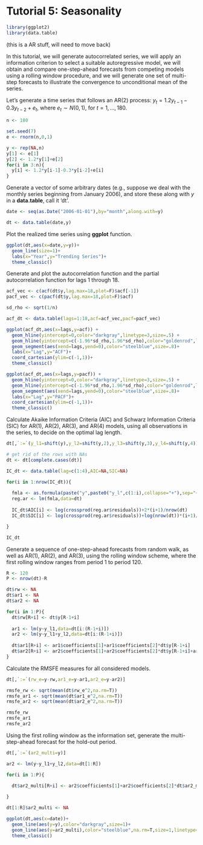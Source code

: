 # Tutorial 5: Seasonality {-}

```r
library(ggplot2)
library(data.table)
```

(this is a AR stuff, will need to move back)

In this tutorial, we will generate autocorrelated series, we will apply an information criterion to select a suitable autoregressive model, we will obtain and compare one-step-ahead forecasts from competing models using a rolling window procedure, and we will generate one set of multi-step forecasts to illustrate the convergence to unconditional mean of the series.

Let's generate a time series that follows an AR(2) process: $y_{t} = 1.2y_{t-1}-0.3y_{t-2}+e_{t}$, where $e_{t} \sim N(0,1)$, for $t=1,\ldots,180$.

```r
n <- 180

set.seed(7)
e <- rnorm(n,0,1)

y <- rep(NA,n)
y[1] <- e[1]
y[2] <- 1.2*y[1]+e[2]
for(i in 3:n){
  y[i] <- 1.2*y[i-1]-0.3*y[i-2]+e[i]
}
```

Generate a vector of some arbitrary dates (e.g., suppose we deal with the monthly series beginning from January 2006), and store these along with $y$ in a **data.table**, call it 'dt'.

```r
date <- seq(as.Date("2006-01-01"),by="month",along.with=y)

dt <- data.table(date,y)
```

Plot the realized time series using **ggplot** function.

```r
ggplot(dt,aes(x=date,y=y))+
  geom_line(size=1)+
  labs(x="Year",y="Trending Series")+
  theme_classic()
```

Generate and plot the autocorrelation function and the partial autocorrelation function for lags 1 through 18.

```r
acf_vec <- c(acf(dt$y,lag.max=18,plot=F)$acf[-1])
pacf_vec <- c(pacf(dt$y,lag.max=18,plot=F)$acf)

sd_rho <- sqrt(1/n)

acf_dt <- data.table(lags=1:18,acf=acf_vec,pacf=pacf_vec)

ggplot(acf_dt,aes(x=lags,y=acf)) +
  geom_hline(yintercept=0,color="darkgray",linetype=3,size=.5) +
  geom_hline(yintercept=c(-1.96*sd_rho,1.96*sd_rho),color="goldenrod",linetype=2,size=.6) +
  geom_segment(aes(xend=lags,yend=0),color="steelblue",size=.8)+
  labs(x="Lag",y="ACF")+
  coord_cartesian(ylim=c(-1,1))+
  theme_classic()

ggplot(acf_dt,aes(x=lags,y=pacf)) +
  geom_hline(yintercept=0,color="darkgray",linetype=3,size=.5) +
  geom_hline(yintercept=c(-1.96*sd_rho,1.96*sd_rho),color="goldenrod",linetype=2,size=.6) +
  geom_segment(aes(xend=lags,yend=0),color="steelblue",size=.8)+
  labs(x="Lag",y="PACF")+
  coord_cartesian(ylim=c(-1,1))+
  theme_classic()
```

Calculate Akaike Information Criteria (AIC) and Schwarz Information Criteria (SIC) for AR(1), AR(2), AR(3), and AR(4) models, using all observations in the series, to decide on the optimal lag length.

```r
dt[,`:=`(y_l1=shift(y),y_l2=shift(y,2),y_l3=shift(y,3),y_l4=shift(y,4))]

# get rid of the rows with NAs
dt <- dt[complete.cases(dt)]

IC_dt <- data.table(lag=c(1:4),AIC=NA,SIC=NA)

for(i in 1:nrow(IC_dt)){
  
  fmla <- as.formula(paste("y",paste0("y_l",c(1:i),collapse="+"),sep="~"))
  reg.ar <- lm(fmla,data=dt)
  
  IC_dt$AIC[i] <- log(crossprod(reg.ar$residuals))+2*(i+1)/nrow(dt)
  IC_dt$SIC[i] <- log(crossprod(reg.ar$residuals))+log(nrow(dt))*(i+1)/nrow(dt)

}

IC_dt
```

Generate a sequence of one-step-ahead forecasts from random walk, as well as AR(1), AR(2), and AR(3), using the rolling window scheme, where the first rolling window ranges from period 1 to period 120.

```r
R <- 120
P <- nrow(dt)-R

dt$rw <- NA
dt$ar1 <- NA
dt$ar2 <- NA

for(i in 1:P){
  dt$rw[R+i] <- dt$y[R-1+i]
  
  ar1 <- lm(y~y_l1,data=dt[i:(R-1+i)])
  ar2 <- lm(y~y_l1+y_l2,data=dt[i:(R-1+i)])
  
  dt$ar1[R+i] <- ar1$coefficients[1]+ar1$coefficients[2]*dt$y[R-1+i]
  dt$ar2[R+i] <- ar2$coefficients[1]+ar2$coefficients[2]*dt$y[R-1+i]+ar2$coefficients[3]*dt$y[R-2+i]
}
```
  
Calculate the RMSFE measures for all considered models.

```r
dt[,`:=`(rw_e=y-rw,ar1_e=y-ar1,ar2_e=y-ar2)]

rmsfe_rw <- sqrt(mean(dt$rw_e^2,na.rm=T))
rmsfe_ar1 <- sqrt(mean(dt$ar1_e^2,na.rm=T))
rmsfe_ar2 <- sqrt(mean(dt$ar2_e^2,na.rm=T))

rmsfe_rw
rmsfe_ar1
rmsfe_ar2
```

Using the first rolling window as the information set, generate the multi-step-ahead forecast for the hold-out period.

```r
dt[,`:=`(ar2_multi=y)]

ar2 <- lm(y~y_l1+y_l2,data=dt[1:R])

for(i in 1:P){

  dt$ar2_multi[R+i] <- ar2$coefficients[1]+ar2$coefficients[2]*dt$ar2_multi[R-1+i]+ar2$coefficients[3]*dt$ar2_multi[R-2+i]
  
}

dt[1:R]$ar2_multi <- NA

ggplot(dt,aes(x=date))+
  geom_line(aes(y=y),color="darkgray",size=1)+
  geom_line(aes(y=ar2_multi),color="steelblue",na.rm=T,size=1,linetype=5)+
  theme_classic()
```
